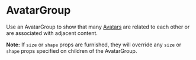 

# AvatarGroup

Use an AvatarGroup to show that many
[Avatars](/docs/components-avatar--basic) are related to each other or are
associated with adjacent content.

<Canvas>
  <Story id="layouts-avatargroup--default" />
</Canvas>

**Note:** If `size` or `shape` props are furnished, they will override any
`size` or `shape` props specified on children of the AvatarGroup.

<ArgsTable of={AvatarGroup} />
